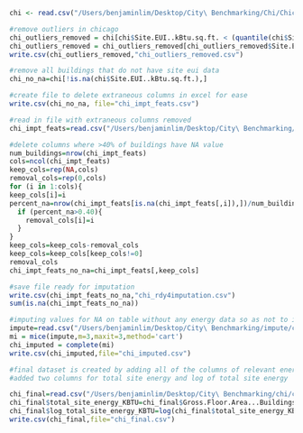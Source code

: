 ```r
chi <- read.csv("/Users/benjaminlim/Desktop/City\ Benchmarking/Chi/Chicago_Energy_Benchmarking_-_2016_Data_Reported_in_2017.csv")
```

```r
#remove outliers in chicago
chi_outliers_removed = chi[chi$Site.EUI..kBtu.sq.ft. < (quantile(chi$Site.EUI..kBtu.sq.ft., 0.75,na.rm=TRUE) + 4*IQR(chi$site_eui_KBTUSF,na.rm=TRUE)),]
chi_outliers_removed = chi_outliers_removed[chi_outliers_removed$Site.EUI..kBtu.sq.ft. > 1 ,]
write.csv(chi_outliers_removed,"chi_outliers_removed.csv")

#remove all buildings that do not have site eui data
chi_no_na=chi[!is.na(chi$Site.EUI..kBtu.sq.ft.),]

#create file to delete extraneous columns in excel for ease
write.csv(chi_no_na, file="chi_impt_feats.csv")

#read in file with extraneous columns removed
chi_impt_feats=read.csv("/Users/benjaminlim/Desktop/City\ Benchmarking/chi/chi_impt_feats.csv")

#delete columns where >40% of buildings have NA value
num_buildings=nrow(chi_impt_feats)
cols=ncol(chi_impt_feats)
keep_cols=rep(NA,cols)
removal_cols=rep(0,cols)
for (i in 1:cols){
keep_cols[i]=i
percent_na=nrow(chi_impt_feats[is.na(chi_impt_feats[,i]),])/num_buildings
  if (percent_na>0.40){
    removal_cols[i]=i
  }
}
keep_cols=keep_cols-removal_cols
keep_cols=keep_cols[keep_cols!=0]
removal_cols
chi_impt_feats_no_na=chi_impt_feats[,keep_cols]

#save file ready for imputation
write.csv(chi_impt_feats_no_na,"chi_rdy4imputation.csv")
sum(is.na(chi_impt_feats_no_na))

```

```r
#imputing values for NA on table without any energy data so as not to influence model results
impute=read.csv("/Users/benjaminlim/Desktop/City\ Benchmarking/impute/chi_rdy4imputation.csv")
mi = mice(impute,m=3,maxit=3,method='cart')
chi_imputed = complete(mi)
write.csv(chi_imputed,file="chi_imputed.csv")

```

```r
#final dataset is created by adding all of the columns of relevant energy data to imputed data
#added two columns for total site energy and log of total site energy

chi_final=read.csv("/Users/benjaminlim/Desktop/City\ Benchmarking/chi/chi_imputed_needsomecalcs.csv")
chi_final$total_site_energy_KBTU=chi_final$Gross.Floor.Area...Buildings..sq.ft.*chi_final$Site.EUI..kBtu.sq.ft.
chi_final$log_total_site_energy_KBTU=log(chi_final$total_site_energy_KBTU)
write.csv(chi_final,file="chi_final.csv")
```


